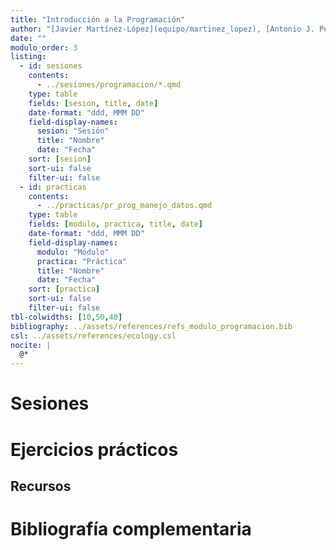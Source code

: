 ```yaml
---
title: "Introducción a la Programación"
author: "[Javier Martínez-López](equipo/martinez_lopez), [Antonio J. Pérez-Luque](equipo/perez_luque)"
date: ""
modulo_order: 3
listing:
  - id: sesiones
    contents:
      - ../sesiones/programacion/*.qmd
    type: table
    fields: [sesion, title, date]
    date-format: "ddd, MMM DD"
    field-display-names:
      sesion: "Sesión"
      title: "Nombre"
      date: "Fecha"
    sort: [sesion]
    sort-ui: false
    filter-ui: false
  - id: practicas
    contents:
      - ../practicas/pr_prog_manejo_datos.qmd
    type: table
    fields: [modulo, practica, title, date]
    date-format: "ddd, MMM DD"
    field-display-names:
      modulo: "Módulo"
      practica: "Práctica"
      title: "Nombre"
      date: "Fecha"
    sort: [practica]
    sort-ui: false
    filter-ui: false
tbl-colwidths: [10,50,40]
bibliography: ../assets/references/refs_modulo_programacion.bib
csl: ../assets/references/ecology.csl
nocite: |
  @*
---
```


# Sesiones 

::: {#sesiones}
:::

# Ejercicios prácticos 

## Recursos 

# Bibliografía complementaria 
